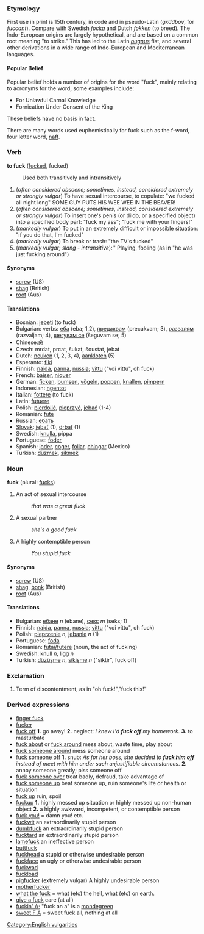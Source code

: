 ===Etymology===
First use in print is 15th century, in code and in pseudo-Latin (''gxddbov'', for ''fuccant'').  Compare with Swedish ''[[focka]]'' and Dutch ''[[fokken]]'' (to breed). The Indo-European origins are largely hypothetical, and are based on a common root meaning "to strike."  This has led to the Latin ''[[pugnus]]'' fist, and several other derivations in a wide range of Indo-European and Mediterranean languages.

====Popular Belief====
Popular belief holds a number of origins for the word "fuck", mainly relating to acronyms for the word, some examples include:
* For Unlawful Carnal Knowledge
* Fornication Under Consent of the King
These beliefs have no basis in fact.

There are many words used euphemistically for fuck such as the f-word, four letter word, [[naff]].

===Verb===
'''to fuck''' ([[fucked]], fucked)
:Used both transitively and intransitively
#(''often considered obscene; sometimes, instead, considered extremely or strongly vulgar'') To have sexual intercourse, to copulate: "we fucked all night long" SOME GUY PUTS HIS WEE WEE IN THE BEAVER!
#(''often considered obscene; sometimes, instead, considered extremely or strongly vulgar'') To insert one's penis (or dildo, or a specified object) into a specified body part: "fuck my ass"; "fuck me with your fingers!"
#(''markedly vulgar'') To put in an extremely difficult or impossible situation: "if you do that, I'm fucked"
#(''markedly vulgar'') To break or trash: "the TV's fucked"
#(''markedly vulgar; slang - intransitive''):'' Playing, fooling (as in "he was just fucking around")

====Synonyms====
*[[screw]] (US)
*[[shag]] (British)
*[[root]] (Aus)

====Translations====
*Bosnian: [[jebeti]] (to fuck)
*Bulgarian: verbs: [[еба]] (eba; 1,2), [[прецаквам]] (precakvam; 3), [[развалям]] (razvaljam; 4), [[шегувам се]] (šeguvam se; 5)
*Chinese:[[肏]]
*Czech: mrdat, prcat, šukat, šoustat, jebat
*Dutch: [[neuken]] (1, 2, 3, 4), [[aankloten]] (5)
*Esperanto: [[fiki]]
*Finnish: [[naida]], [[panna]], [[nussia]]; [[vittu]] ("voi vittu", oh fuck)
*French: [[baiser]], [[niquer]]
*German: [[ficken]], [[bumsen]], [[vögeln]], [[poppen]], [[knallen]], [[pimpern]]
*Indonesian: [[ngentot]]
*Italian: [[fottere]] (to fuck)
*Latin: [[futuere]]
*Polish: [[pierdolić]], [[pieprzyć]], [[jebać]] (1-4)
*Romanian: [[fute]]
*Russian: [[ебать]]
*[[Slovak]]: [[jebať]] (1), [[drbať]] (1)
*Swedish: [[knulla]], pippa
*Portuguese: [[foder]]
*Spanish: [[joder]], [[coger]], [[follar]], [[chingar]] (Mexico)
*Turkish: [[düzmek]], [[sikmek]]

===Noun===
'''fuck''' (plural: [[fucks]])
#An act of sexual intercourse
#: ''that was a great fuck''
#A sexual partner
#: ''she's a good fuck''
#A highly contemptible person
#: ''You stupid fuck''

====Synonyms====
*[[screw]] (US)
*[[shag]], [[bonk]] (British)
*[[root]] (Aus)

====Translations====
*Bulgarian: [[ебане]] ''n'' (ebane), [[секс]] ''m'' (seks; 1)
*Finnish: [[naida]], [[panna]], [[nussia]]; [[vittu]] ("voi vittu", oh fuck)
*Polish: [[pieprzenie]] ''n'', [[jebanie]] ''n'' (1)
*Portuguese: [[foda]]
*Romanian: [[futai/futere]] (noun, the act of fucking)
*Swedish: [[knull]] ''n'', [[ligg]] ''n''
*Turkish: [[düzüşme]] ''n'', [[sikişme]] ''n'' ("siktir", fuck off)

===Exclamation===
#Term of discontentment, as in "oh fuck!","fuck this!"

===Derived expressions===
*[[finger fuck]]
*[[fucker]]
*[[fuck off]] '''1.''' go away! '''2.''' neglect:  ''I knew I'd'' '''''fuck off''''' ''my homework.'' '''3.''' to masturbate
*[[fuck about]] or [[fuck around]] mess about, waste time, play about
*[[fuck someone around]] mess someone around
*[[fuck someone off]] '''1.''' snub: ''As for her boss, she decided to'' '''''fuck him off''''' ''instead of meet with him under such unjustifiable circumstances.'' '''2.''' annoy someone greatly; piss someone off
*[[fuck someone over]] treat badly, defraud, take advantage of
*[[fuck someone up]] beat someone up, ruin someone's life or health or situation
*[[fuck up]] ruin, spoil
*[[fuckup]] '''1.''' highly messed up situation or highly messed up non-human object '''2.''' a highly awkward, incompetent, or contemptible person
*[[fuck you!]] = damn you! etc.
*[[fuckwit]] an extraordinarily stupid person
*[[dumbfuck]] an extraordinarily stupid person
*[[fucktard]] an extraordinarily stupid person
*[[lamefuck]] an ineffective person
*[[buttfuck]]
*[[fuckhead]] a stupid or otherwise undesirable person
*[[fuckface]] an ugly or otherwise undesirable person
*[[fuckwad]]
*[[fuckload]]
*[[pigfucker]] (extremely vulgar) A highly undesirable person
*[[motherfucker]]
*[[what the fuck]] = what (etc) the hell, what (etc) on earth.
*[[give a fuck]] care (at all)
*[[fuckin' A]]; "fuck an a" is a [[mondegreen]]
*[[sweet F A]] = sweet fuck all, nothing at all

[[Category:English vulgarities]]